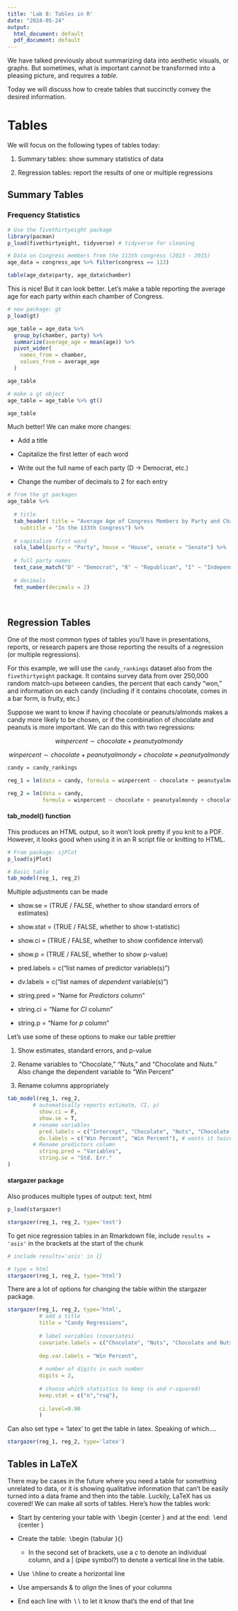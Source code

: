 ```yaml
---
title: 'Lab 8: Tables in R'
date: "2024-05-24"
output:
  html_document: default
  pdf_document: default
---
```


We have talked previously about summarizing data into aesthetic visuals, or graphs. But sometimes, what is important cannot be transformed into a pleasing picture, and requires a *table.*

Today we will discuss how to create tables that succinctly convey the desired information. 

# Tables

We will focus on the following types of tables today:

1. Summary tables: show summary statistics of data

2. Regression tables: report the results of one or multiple regressions


## Summary Tables

### Frequency Statistics

```r

# Use the fivethirtyeight package
library(pacman)
p_load(fivethirtyeight, tidyverse) # tidyverse for cleaning

# Data on Congress members from the 113th congress (2013 - 2015)
age_data = congress_age %>% filter(congress == 113)

table(age_data$party, age_data$chamber)

```

This is nice! But it can look better. Let's make a table reporting the average age for each party within each chamber of Congress.

```r
# new package: gt
p_load(gt)

age_table = age_data %>%
  group_by(chamber, party) %>%
  summarize(average_age = mean(age)) %>%
  pivot_wider(
    names_from = chamber,
    values_from = average_age
  )

age_table

# make a gt object
age_table = age_table %>% gt()

age_table

```

Much better! We can make more changes:

* Add a title

* Capitalize the first letter of each word

* Write out the full name of each party (D $\rightarrow$ Democrat, etc.)

* Change the number of decimals to 2 for each entry


```r

# from the gt packages
age_table %>%
  
  # title
  tab_header( title = "Average Age of Congress Members by Party and Chamber",
    subtitle = "In the 133th Congress") %>%
  
  # capitalize first word
  cols_label(party = "Party", house = "House", senate = "Senate") %>%
  
  # full party names
  text_case_match("D" ~ "Democrat", "R" ~ "Republican", "I" ~ "Independent") %>%
  
  # decimals
  fmt_number(decimals = 2)
  
  
```



## Regression Tables

One of the most common types of tables you'll have in presentations, reports, or research papers are those reporting the results of a regression (or multiple regressions). 

For this example, we will use the `candy_rankings` dataset also from the `fivethirtyeight` package. It contains survey data from over 250,000 random match-ups between candies, the percent that each candy "won," and information on each candy (including if it contains chocolate, comes in a bar form, is fruity, etc.)

Suppose we want to know if having chocolate or peanuts/almonds makes a candy more likely to be chosen, or if the combination of chocolate and peanuts is more important. We can do this with two regressions:

$$winpercent \sim chocolate + peanutyalmondy$$

$$winpercent \sim chocolate + peanutyalmondy + chocolate \times peanutyalmondy$$

```r
candy = candy_rankings

reg_1 = lm(data = candy, formula = winpercent ~ chocolate + peanutyalmondy)

reg_2 = lm(data = candy, 
           formula = winpercent ~ chocolate + peanutyalmondy + chocolate:peanutyalmondy)


```


#### tab_model() function

This produces an HTML output, so it won't look pretty if you knit to a PDF. However, it looks good when using it in an R script file or knitting to HTML.

```r
# From package: sjPlot
p_load(sjPlot)

# Basic table
tab_model(reg_1, reg_2)

```


Multiple adjustments can be made

* show.se = (TRUE / FALSE, whether to show standard errors of estimates)

* show.stat = (TRUE / FALSE, whether to show t-statistic)

* show.ci = (TRUE / FALSE, whether to show confidence interval)

* show.p = (TRUE / FALSE, whether to show p-value)

* pred.labels = c("list names of predictor variable(s)")

* dv.labels = c("list names of *dependent* variable(s)")

* string.pred = "Name for *Predictors* column"

* string.ci = "Name for *CI* column"

* string.p = "Name for *p* column"



Let's use some of these options to make our table prettier

1. Show estimates, standard errors, and p-value

2. Rename variables to "Chocolate," "Nuts," and "Chocolate and Nuts." Also change the dependent variable to "Win Percent"

3. Rename columns appropriately

```r

tab_model(reg_1, reg_2,
        # automatically reports estimate, CI, p)
          show.ci = F,
          show.se = T,
        # rename variables
          pred.labels = c("Intercept", "Chocolate", "Nuts", "Chocolate and Nuts"),
          dv.labels = c("Win Percent", "Win Percent"), # wants it twice bc 2 models
        # Rename predictors column
          string.pred = "Variables",
          string.se = "Std. Err."
)

```


#### stargazer package

Also produces multiple types of output: text, html

```r

p_load(stargazer)

stargazer(reg_1, reg_2, type='text')

```


To get nice regression tables in an Rmarkdown file, include `results = 'asis'` in the brackets at the start of the chunk

```r
# include results='asis' in {}

# type = html
stargazer(reg_1, reg_2, type='html')

```


There are a lot of options for changing the table within the stargazer package.

```r

stargazer(reg_1, reg_2, type='html',
          # add a title
          title = "Candy Regressions",
          
          # label variables (covariates)
          covariate.labels = c("Chocolate", "Nuts", "Chocolate and Nuts", "Intercept"),
          
          dep.var.labels = "Win Percent",
          
          # number of digits in each number
          digits = 2,
          
          # choose which statistics to keep (n and r-squared)
          keep.stat = c("n","rsq"),
          
          ci.level=0.90
          )

```




Can also set type = 'latex' to get the table in latex. Speaking of which....

```r

stargazer(reg_1, reg_2, type='latex')

```



## Tables in LaTeX

There may be cases in the future where you need a table for something unrelated to data, or it is showing qualitative information that can't be easily turned into a data frame and then into the table. Luckily, LaTeX has us covered! We can make all sorts of tables. Here's how the tables work:

* Start by centering your table with $\backslash \text{begin \{ center \}}$ and at the end: $\backslash \text{end \{ center \}}$

* Create the table: $\backslash \text{begin \{ tabular \} \{  \}}$

    - In the second set of brackets, use a $c$ to denote an individual column, and a $|$ (pipe symbol?) to denote a vertical line in the table.

* Use $\backslash \text{hline}$ to create a horizontal line 

* Use ampersands $\&$ to *align* the lines of your columns

* End each line with $\backslash \backslash$ to let it know that's the end of that line






